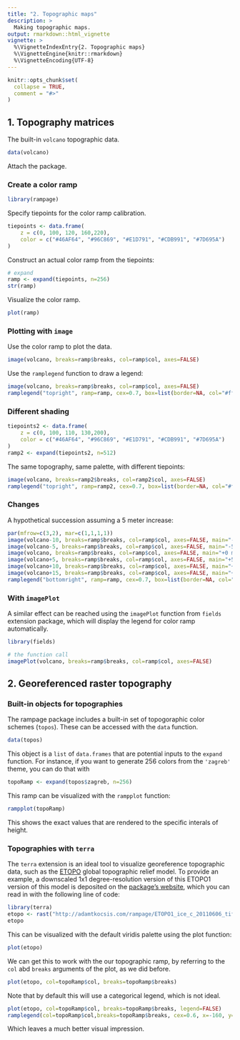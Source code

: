 ```yaml
---
title: "2. Topographic maps"
description: >
  Making topographic maps.
output: rmarkdown::html_vignette
vignette: >
  %\VignetteIndexEntry{2. Topographic maps}
  %\VignetteEngine{knitr::rmarkdown}
  %\VignetteEncoding{UTF-8}
---
```


```r
knitr::opts_chunk$set(
  collapse = TRUE,
  comment = "#>"
)
```


## 1. Topography matrices

The built-in `volcano` topographic data.

```r
data(volcano)
```

Attach the package.


### Create a color ramp

```r
library(rampage)
```

Specify tiepoints for the color ramp calibration.

```r
tiepoints <- data.frame(
	z = c(0, 100, 120, 160,220), 
	color = c("#46AF64", "#96C869", "#E1D791", "#CDB991", "#7D695A")
)
```

Construct an actual color ramp from the tiepoints:

```r
# expand
ramp <- expand(tiepoints, n=256) 
str(ramp)
```

Visualize the color ramp.

```r
plot(ramp)
```

### Plotting with `image` 

Use the color ramp to plot the data.

```r
image(volcano, breaks=ramp$breaks, col=ramp$col, axes=FALSE)
```

Use the `ramplegend` function to draw a legend:

```r
image(volcano, breaks=ramp$breaks, col=ramp$col, axes=FALSE)
ramplegend("topright", ramp=ramp, cex=0.7, box=list(border=NA, col="#ffffff55"))
```

### Different shading

```r
tiepoints2 <- data.frame(
	z = c(0, 100, 110, 130,200), 
	color = c("#46AF64", "#96C869", "#E1D791", "#CDB991", "#7D695A")
)
ramp2 <- expand(tiepoints2, n=512) 
```

The same topography, same palette, with different tiepoints:

```r
image(volcano, breaks=ramp2$breaks, col=ramp2$col, axes=FALSE)
ramplegend("topright", ramp=ramp2, cex=0.7, box=list(border=NA, col="#ffffff55"))
```

### Changes

A hypothetical succession assuming a 5 meter increase:

```r
par(mfrow=c(3,2), mar=c(1,1,1,1))
image(volcano-10, breaks=ramp$breaks, col=ramp$col, axes=FALSE, main="-10 m")
image(volcano-5, breaks=ramp$breaks, col=ramp$col, axes=FALSE, main="-5 m")
image(volcano, breaks=ramp$breaks, col=ramp$col, axes=FALSE, main="+0 m")
image(volcano+5, breaks=ramp$breaks, col=ramp$col, axes=FALSE, main="+5 m")
image(volcano+10, breaks=ramp$breaks, col=ramp$col, axes=FALSE, main="+10 m")
image(volcano+15, breaks=ramp$breaks, col=ramp$col, axes=FALSE, main="+15 m")
ramplegend("bottomright", ramp=ramp, cex=0.7, box=list(border=NA, col="#ffffff55"))
```



### With `imagePlot` 

A similar effect can be reached using the `imagePlot` function from  `fields` extension package, which will display the legend for color ramp automatically.

```r
library(fields)

# the function call
imagePlot(volcano, breaks=ramp$breaks, col=ramp$col, axes=FALSE)
```




## 2. Georeferenced raster topography

### Built-in objects for topographies


The rampage package includes a built-in set of topogoraphic color schemes (`topos`). These can be accessed with the `data` function.

```r
data(topos)
```

This object is a `list` of `data.frames` that are potential inputs to the `expand` function. For instance, if you want to generate 256 colors from the `'zagreb'` theme, you can do that with

```r
topoRamp <- expand(topos$zagreb, n=256)
```

This ramp can be visualized with the `rampplot` function:

```r
rampplot(topoRamp)
```

This shows the exact values that are rendered to the specific interals of height.


### Topographies with `terra`

The `terra` extension is an ideal tool to visualize georeference topographic data, such as the [ETOPO](https://www.ncei.noaa.gov/products/etopo-global-relief-model) global topographic relief model. To provide an example, a downscaled 1x1 degree-resolution version of this ETOPO1 version of this model is deposited on the [package's website](http://adamtkocsis.com/rampage/ETOPO1_ice_c_20110606_tiff_1.tif), which you can read in with the following line of code:

```r
library(terra)
etopo <- rast("http://adamtkocsis.com/rampage/ETOPO1_ice_c_20110606_tiff_1.tif")
etopo
```

This can be visualized with the default viridis palette using the plot function:

```r
plot(etopo)
```

We can get this to work with the our topographic ramp, by referring to the `col` abd `breaks` arguments of the plot, as we did before.

```r
plot(etopo, col=topoRamp$col, breaks=topoRamp$breaks)
```

Note that by default this will use a categorical legend, which is not ideal.


```r
plot(etopo, col=topoRamp$col, breaks=topoRamp$breaks, legend=FALSE)
ramplegend(col=topoRamp$col,breaks=topoRamp$breaks, cex=0.6, x=-160, y=0)
```

Which leaves a much better visual impression.


